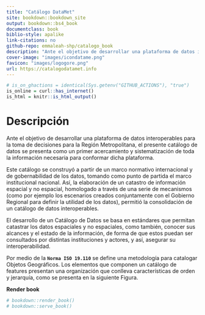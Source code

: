 ```yaml
--- 
title: "Catálogo DataMet"
site: bookdown::bookdown_site
output: bookdown::bs4_book
documentclass: book
biblio-style: apalike
link-citations: no
github-repo: emmaleah-shp/catalogo_book
description: "Ante el objetivo de desarrollar una plataforma de datos interoperables para la toma de decisiones para la Región Metropolitana, el presente catálogo de datos se presenta como un primer acercamiento y sistematización de toda la información necesaria para conformar dicha plataforma." 
cover-image: "images/icondatame.png"
favicon: "images/logogore.png"
url: https://catalogodatamet.info
---
```

```r
# is_on_ghactions = identical(Sys.getenv("GITHUB_ACTIONS"), "true")
is_online = curl::has_internet()
is_html = knitr::is_html_output()
```

# Descripción {-}

Ante el objetivo de desarrollar una plataforma de datos interoperables para la toma de decisiones para la Región Metropolitana, el presente catálogo de datos se presenta como un primer acercamiento y sistematización de toda la información necesaria para conformar dicha plataforma.

Este catálogo se construyó a partir de un marco normativo internacional y de gobernabilidad de los datos, tomando como punto de partida el marco institucional nacional. Así, la elaboración de un catastro de información espacial y no espacial, homologado a través de una serie de mecanismos (como por ejemplo los escenarios creados conjuntamente con el Gobierno Regional para definir la utilidad de los datos), permitió la consolidación de un catálogo de datos interoperables. 

El desarrollo de un Catálogo de Datos se basa en estándares que permitan catastrar los datos espaciales y no espaciales, como también, conocer sus alcances y el estado de la información, de forma de que estos puedan ser consultados por distintas instituciones y actores, y así, asegurar su interoperabilidad. 

Por medio de la **`Norma ISO 19.110`** se define una metodología para catalogar Objetos Geográficos. Los elementos que componen un catálogo de features presentan una organización que conlleva características de orden y jerarquía, como se presenta en la siguiente Figura. 

**Render book**

```r
# bookdown::render_book()
# bookdown::serve_book()
```
